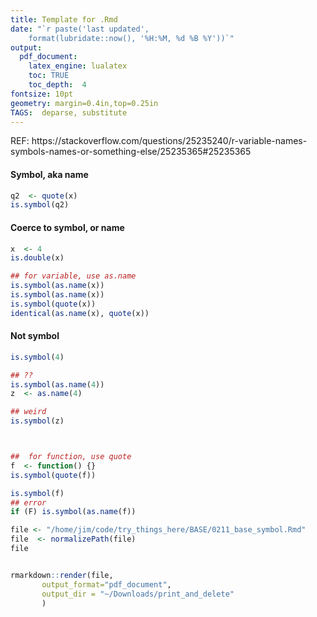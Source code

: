 ```yaml
--- 
title: Template for .Rmd 
date: "`r paste('last updated', 
    format(lubridate::now(), '%H:%M, %d %B %Y'))`"
output: 
  pdf_document: 
    latex_engine: lualatex
    toc: TRUE 
    toc_depth:  4 
fontsize: 10pt 
geometry: margin=0.4in,top=0.25in 
TAGS:  deparse, substitute
---
```


REF: https://stackoverflow.com/questions/25235240/r-variable-names-symbols-names-or-something-else/25235365#25235365


####    Symbol, aka name
```r
q2  <- quote(x)
is.symbol(q2)
```

#### Coerce to symbol, or name
```r
x  <- 4
is.double(x)

## for variable, use as.name
is.symbol(as.name(x))
is.symbol(as.name(x))
is.symbol(quote(x))
identical(as.name(x), quote(x))

```

####    Not symbol
```r
is.symbol(4)

## ??
is.symbol(as.name(4))
z  <- as.name(4)

## weird
is.symbol(z)



##  for function, use quote
f  <- function() {}
is.symbol(quote(f))

is.symbol(f)
## error
if (F) is.symbol(as.name(f))
```


```r
file <- "/home/jim/code/try_things_here/BASE/0211_base_symbol.Rmd"
file  <- normalizePath(file)
file


rmarkdown::render(file, 
       output_format="pdf_document",
       output_dir = "~/Downloads/print_and_delete"
       )


```
